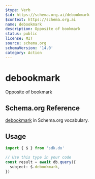 ```yaml
---
$type: Verb
$id: https://schema.org.ai/debookmark
$context: https://schema.org.ai
name: debookmark
description: Opposite of bookmark
status: public
license: MIT
source: schema.org
schemaVersion: '14.0'
category: Action
---
```


# debookmark

Opposite of bookmark

## Schema.org Reference

[debookmark](https://schema.org/BookmarkAction) in Schema.org vocabulary.

## Usage

```typescript
import { $ } from 'sdk.do'

// Use this type in your code
const result = await db.query({
  subject: $.debookmark,
})
```
